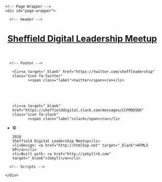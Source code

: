 <!DOCTYPE html>
<!--
  Original Design: Spectral by HTML5 UP
    html5up.net | @n33co
    Free for personal and commercial use under the CCA 3.0 license (html5up.net/license)
  Jekyll build mod
-->
<html>

  <head>
  <meta charset="utf-8" />
  <meta name="viewport" content="width=device-width, initial-scale=1" />
  <title>Sheffield Digital Leadership Meetup</title>
  <meta name="description" content="Leadership is not just for the CEO! Come and talk about how leadership works for you<br />
whether you're a senior architect or a junior dev trying to change your team for the better.
">
  <!--[if lte IE 8]><script src="/js/ie/html5shiv.js"></script><![endif]-->
  <link rel="canonical" href="https://sheffield-digital-leadership-meetup.github.io/index.mdx">
  <link rel="stylesheet" href="/css/main.css" />
  <!--[if lte IE 8]><link rel="stylesheet" href="/css/ie8.css" /><![endif]-->
  <!--[if lte IE 9]><link rel="stylesheet" href="/css/ie9.css" /><![endif]-->
  <link rel="alternate" type="application/rss+xml" title="Sheffield Digital Leadership Meetup" href="https://sheffield-digital-leadership-meetup.github.io/feed.xml">
</head>


  <body class="landing">

    <!-- Page Wrapper -->
    <div id="page-wrapper">

      <!-- Header -->
<header id="header" class="alt">
  <h1><a href="/index.html">Sheffield Digital Leadership Meetup</a></h1>
<!--  <nav id="nav">
    <ul>
      <li class="special">
        <a href="#menu" class="menuToggle"><span>Menu</span></a>
        <div id="menu">
          <ul>
            <li><a href="index.html">Home</a></li>
            
            
            
            
            <li><a href="/elements.html">Elements</a></li>
            
            
            
            
            
            
            
            
            
            
            
            
            
            
          </ul>
        </div>
      </li>
    </ul>
  </nav> -->
</header>


      

      <!-- Footer -->
<footer id="footer">
  <ul class="icons">
    
    
    
    <li><a target="_blank" href="https://twitter.com/sheffleadership" class="icon fa-twitter"
           ><span class="label">twitter</span></a></li>
    
    
    
    
    
    <li><a target="_blank" href="https://sheffielddigital.slack.com/messages/CCFM9D5EK" class="icon fa-slack"
           ><span class="label">slack</span></a></li>
    
    
    
  </ul>
  <ul class="copyright">
    <li>&copy; 
    
      
      
    
    2018
    Sheffield Digital Leadership Meetup</li>
    <li>Design: <a href="http://html5up.net" target="_blank">HTML5 UP</a></li>
    <li>Built with: <a href="http://jekyllrb.com" target="_blank">Jekyll</a></li>
  </ul>
</footer>


      <!-- Scripts -->
<script src="/js/jquery.min.js"></script>
<script src="/js/jquery.scrollex.min.js"></script>
<script src="/js/jquery.scrolly.min.js"></script>
<script src="/js/skel.min.js"></script>
<script src="/js/util.js"></script>
<!--[if lte IE 8]><script src="/js/ie/respond.min.js"></script><![endif]-->
<script src="/js/main.js"></script>


    </div>

  </body>

</html>